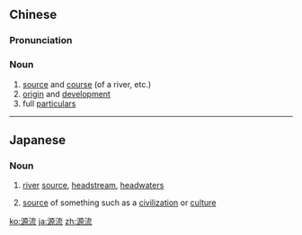 ==Chinese==
{{zh-forms}}

===Pronunciation===
{{zh-pron
|m=yuánliú
|c=jyun4 lau4
|mn=goân-liû
|cat=n
}}

===Noun===
{{zh-noun}}

# [[source]] and [[course]] (of a river, etc.)
# [[origin]] and [[development]]
# full [[particulars]]

----

==Japanese==
{{ja-kanjitab|げん|りゅう|yomi=on}}

===Noun===
{{ja-noun|げんりゅう}}

# [[river]] [[source]], [[headstream]], [[headwaters]]
#: {{ja-usex|'''源流'''を目指して旅に出た。|'''げんりゅう''' を めざして たび に でた。|We traveled to the river source.}}
# [[source]] of something such as a [[civilization]] or [[culture]]

[[ko:源流]]
[[ja:源流]]
[[zh:源流]]
